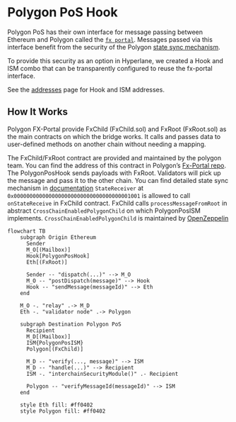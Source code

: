 # Polygon PoS Hook

Polygon PoS has their own interface for message passing between Ethereum and Polygon called the [`fx portal`](https://github.com/0xPolygon/fx-portal). Messages passed via this interface benefit from the security of the Polygon [state sync mechanism](https://docs.polygon.technology/pos/architecture/bor/state-sync/).

To provide this security as an option in Hyperlane, we created a Hook and ISM combo that can be transparently configured to reuse the fx-portal interface.

See the [addresses](../contract-addresses.mdx) page for Hook and ISM addresses. 

## How It Works

Polygon FX-Portal provide FxChild (FxChild.sol) and FxRoot (FxRoot.sol) as the main contracts on which the bridge works. It calls and passes data to user-defined methods on another chain without needing a mapping.

The FxChild/FxRoot contract are provided and maintained by the polygon team. You can find the address of this contract in Polygon’s [Fx-Portal repo](https://github.com/0xPolygon/fx-portal). 
The PolygonPosHook sends payloads with FxRoot. Validators will pick up the message and pass it to the other chain. You can find detailed state sync mechanism in [documentation](https://docs.polygon.technology/pos/how-to/bridging/l1-l2-communication/state-transfer/) `StateReceiver` at `0x0000000000000000000000000000000000001001` is allowed to call `onStateReceive` in FxChild contract. FxChild calls `processMessageFromRoot` in abstract `CrossChainEnabledPolygonChild` on which PolygonPosISM implements. `CrossChainEnabledPolygonChild` is maintained by [OpenZeppelin](https://docs.openzeppelin.com/contracts/4.x/api/crosschain#) 

```mermaid
flowchart TB
    subgraph Origin Ethereum
      Sender
      M_O[(Mailbox)]
      Hook[PolygonPosHook]
      Eth[(FxRoot)]

      Sender -- "dispatch(...)" --> M_O
      M_O -- "postDispatch(message)" --> Hook
      Hook -- "sendMessage(messageId)" --> Eth
    end

    M_O -. "relay" .-> M_D
    Eth -. "validator node" .-> Polygon

    subgraph Destination Polygon PoS
      Recipient
      M_D[(Mailbox)]
      ISM{PolygonPosISM}
      Polygon[(FxChild)]

      M_D -- "verify(..., message)" --> ISM
      M_D -- "handle(...)" --> Recipient
      ISM -. "interchainSecurityModule()" .- Recipient

      Polygon -- "verifyMessageId(messageId)" --> ISM
    end

    style Eth fill: #ff0402
    style Polygon fill: #ff0402
```
